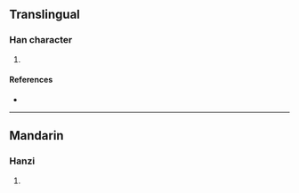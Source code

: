 {{character info/new}}
==Translingual==

===Han character===
{{Han char|rn=85|rad=水|as=11|sn=14|four=34114|canj=EDDG|ids=⿰氵埜}}

# {{defn|Han|sort=水11}}

====References====
* {{Han ref|kx=0646.080|dkj=18144|hdz=31716.050|uh=6F1C|ud=28444|bh=E2B2|bd=58034}}

----

==Mandarin==

===Hanzi===
{{cmn-hanzi|pin=[[yě]] ([[ye3]])|wg=yeh<sup>3</sup>}}

# {{defn|lang=cmn|sort=水11}}